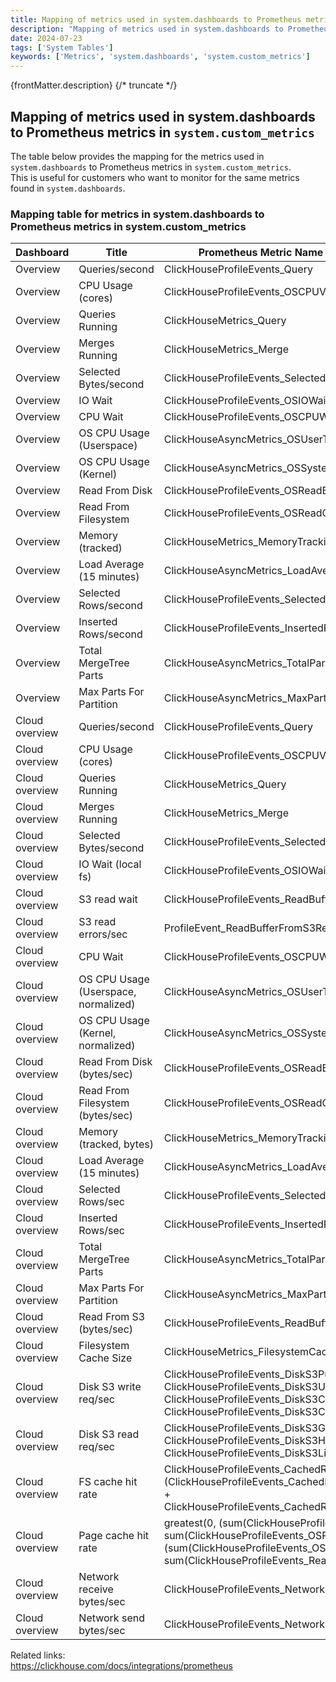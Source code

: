 ```yaml
---
title: Mapping of metrics used in system.dashboards to Prometheus metrics in `system.custom_metrics`
description: "Mapping of metrics used in system.dashboards to Prometheus metrics in system.custom_metrics"
date: 2024-07-23
tags: ['System Tables']
keywords: ['Metrics', 'system.dashboards', 'system.custom_metrics']
---
```


{frontMatter.description}
{/* truncate */}

## Mapping of metrics used in system.dashboards to Prometheus metrics in `system.custom_metrics`

The table below provides the mapping for the metrics used in `system.dashboards` to Prometheus metrics in `system.custom_metrics`.  
This is useful for customers who want to monitor for the same metrics found in `system.dashboards`. 

### Mapping table for metrics in system.dashboards to Prometheus metrics in system.custom_metrics

Dashboard | Title | Prometheus Metric Name (system.custom_metrics)
-- | -- | --
Overview | Queries/second | ClickHouseProfileEvents_Query
Overview | CPU Usage (cores) | ClickHouseProfileEvents_OSCPUVirtualTimeMicroseconds
Overview | Queries Running | ClickHouseMetrics_Query
Overview | Merges Running | ClickHouseMetrics_Merge
Overview | Selected Bytes/second | ClickHouseProfileEvents_SelectedBytes
Overview | IO Wait | ClickHouseProfileEvents_OSIOWaitMicroseconds
Overview | CPU Wait | ClickHouseProfileEvents_OSCPUWaitMicroseconds
Overview | OS CPU Usage (Userspace) | ClickHouseAsyncMetrics_OSUserTimeNormalized
Overview | OS CPU Usage (Kernel) | ClickHouseAsyncMetrics_OSSystemTimeNormalized
Overview | Read From Disk | ClickHouseProfileEvents_OSReadBytes
Overview | Read From Filesystem | ClickHouseProfileEvents_OSReadChars
Overview | Memory (tracked) | ClickHouseMetrics_MemoryTracking
Overview | Load Average (15 minutes) | ClickHouseAsyncMetrics_LoadAverage15
Overview | Selected Rows/second | ClickHouseProfileEvents_SelectedRows
Overview | Inserted Rows/second | ClickHouseProfileEvents_InsertedRows
Overview | Total MergeTree Parts | ClickHouseAsyncMetrics_TotalPartsOfMergeTreeTables
Overview | Max Parts For Partition | ClickHouseAsyncMetrics_MaxPartCountForPartition
Cloud overview | Queries/second | ClickHouseProfileEvents_Query
Cloud overview | CPU Usage (cores) | ClickHouseProfileEvents_OSCPUVirtualTimeMicroseconds
Cloud overview | Queries Running | ClickHouseMetrics_Query
Cloud overview | Merges Running | ClickHouseMetrics_Merge
Cloud overview | Selected Bytes/second | ClickHouseProfileEvents_SelectedBytes
Cloud overview | IO Wait (local fs) | ClickHouseProfileEvents_OSIOWaitMicroseconds
Cloud overview | S3 read wait | ClickHouseProfileEvents_ReadBufferFromS3Microseconds
Cloud overview | S3 read errors/sec | ProfileEvent_ReadBufferFromS3RequestsErrors
Cloud overview | CPU Wait | ClickHouseProfileEvents_OSCPUWaitMicroseconds
Cloud overview | OS CPU Usage (Userspace, normalized) | ClickHouseAsyncMetrics_OSUserTimeNormalized
Cloud overview | OS CPU Usage (Kernel, normalized) | ClickHouseAsyncMetrics_OSSystemTimeNormalized
Cloud overview | Read From Disk (bytes/sec) | ClickHouseProfileEvents_OSReadBytes
Cloud overview | Read From Filesystem (bytes/sec) | ClickHouseProfileEvents_OSReadChars
Cloud overview | Memory (tracked, bytes) | ClickHouseMetrics_MemoryTracking
Cloud overview | Load Average (15 minutes) | ClickHouseAsyncMetrics_LoadAverage15
Cloud overview | Selected Rows/sec | ClickHouseProfileEvents_SelectedRows
Cloud overview | Inserted Rows/sec | ClickHouseProfileEvents_InsertedRows
Cloud overview | Total MergeTree Parts | ClickHouseAsyncMetrics_TotalPartsOfMergeTreeTables
Cloud overview | Max Parts For Partition | ClickHouseAsyncMetrics_MaxPartCountForPartition
Cloud overview | Read From S3 (bytes/sec) | ClickHouseProfileEvents_ReadBufferFromS3Bytes
Cloud overview | Filesystem Cache Size | ClickHouseMetrics_FilesystemCacheSize
Cloud overview | Disk S3 write req/sec | ClickHouseProfileEvents_DiskS3PutObject + ClickHouseProfileEvents_DiskS3UploadPart + ClickHouseProfileEvents_DiskS3CreateMultipartUpload + ClickHouseProfileEvents_DiskS3CompleteMultipartUpload
Cloud overview | Disk S3 read req/sec | ClickHouseProfileEvents_DiskS3GetObject + ClickHouseProfileEvents_DiskS3HeadObject + ClickHouseProfileEvents_DiskS3ListObjects
Cloud overview | FS cache hit rate | ClickHouseProfileEvents_CachedReadBufferReadFromCacheBytes / (ClickHouseProfileEvents_CachedReadBufferReadFromCacheBytes + ClickHouseProfileEvents_CachedReadBufferReadFromSourceBytes)
Cloud overview | Page cache hit rate | greatest(0, (sum(ClickHouseProfileEvents_OSReadChars) - sum(ClickHouseProfileEvents_OSReadBytes)) /  (sum(ClickHouseProfileEvents_OSReadChars) + sum(ClickHouseProfileEvents_ReadBufferFromS3Bytes)))
Cloud overview | Network receive bytes/sec | ClickHouseProfileEvents_NetworkReceiveBytes
Cloud overview | Network send bytes/sec | ClickHouseProfileEvents_NetworkSendBytes


Related links:  
https://clickhouse.com/docs/integrations/prometheus